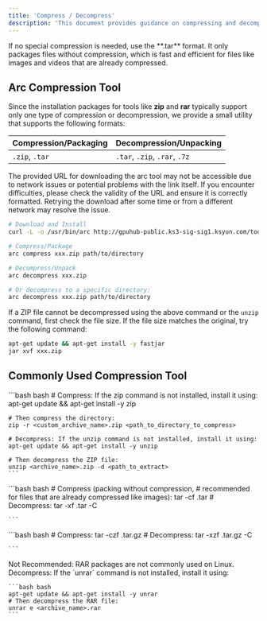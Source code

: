 ```yaml
---
title: 'Compress / Decompress'
description: 'This document provides guidance on compressing and decompressing files using various formats and tools on GPUhub instances.'
---
```


<Tip>
If no special compression is needed, use the **.tar** format. It only packages files without compression, which is fast and efficient for files like images and videos that are already compressed.
</Tip>

## Arc Compression Tool

Since the installation packages for tools like **zip** and **rar** typically support only one type of compression or decompression, we provide a small utility that supports the following formats:

| Compression/Packaging | Decompression/Unpacking | 
|----|----|
|`.zip`, `.tar` | `.tar`, `.zip`, `.rar`, `.7z` |

<Note>
The provided URL for downloading the arc tool may not be accessible due to network issues or potential problems with the link itself. If you encounter difficulties, please check the validity of the URL and ensure it is correctly formatted. Retrying the download after some time or from a different network may resolve the issue.
</Note>

```bash bash
# Download and Install
curl -L -o /usr/bin/arc http://gpuhub-public.ks3-sig-sig1.ksyun.com/tool/arc && chmod +x /usr/bin/arc

# Compress/Package
arc compress xxx.zip path/to/directory

# Decompress/Unpack
arc decompress xxx.zip

# Or decompress to a specific directory:
arc decompress xxx.zip path/to/directory
```

If a ZIP file cannot be decompressed using the above command or the `unzip` command, first check the file size. If the file size matches the original, try the following command:
```bash bash
apt-get update && apt-get install -y fastjar
jar xvf xxx.zip
```

## Commonly Used Compression Tool

<AccordionGroup>
  <Accordion title="zip">
    ```bash bash
    # Compress: If the zip command is not installed, install it using:
    apt-get update && apt-get install -y zip

    # Then compress the directory:
    zip -r <custom_archive_name>.zip <path_to_directory_to_compress>

    # Decompress: If the unzip command is not installed, install it using:
    apt-get update && apt-get install -y unzip  

    # Then decompress the ZIP file:
    unzip <archive_name>.zip -d <path_to_extract>
    ```
  </Accordion>

  <Accordion title="tar" >
    ```bash bash
    # Compress (packing without compression, 
    # recommended for files that are already compressed like images):
    tar -cf <custom_archive_name>.tar <path_to_directory_to_compress>
    # Decompress:
    tar -xf <archive_name>.tar -C <path_to_extract>

    ```
  </Accordion>

  <Accordion title="tar.gz">
    ```bash bash
    # Compress:
    tar -czf <custom_archive_name>.tar.gz <path_to_directory_to_compress>
    # Decompress:
    tar -xzf <archive_name>.tar.gz -C <path_to_extract>

    ```
  </Accordion>
  
  <Accordion title="rar">
    <Warning>
    Not Recommended: RAR packages are not commonly used on Linux.
    </Warning>
    Decompress: If the `unrar` command is not installed, install it using:

    ```bash bash
    apt-get update && apt-get install -y unrar
    # Then decompress the RAR file:
    unrar e <archive_name>.rar
    ```
  </Accordion>
</AccordionGroup>



